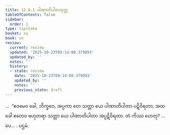 ```yaml
---
title: 12.8.1 ပါဏာတိပါတသုတ္တ
tableOfContents: false
sidebar:
  order: 1
type: tipitaka
basket: su
book: sn
review:
  current: review
  updated: '2025-10-23T09:14:00.379093'
  updated_by: ''
  notes: ''
  history:
  - state: review
    date: '2025-10-23T09:14:00.379093'
    updated_by: ''
    notes: ''
    previous_state: draft
---
```



<ReviewStatus review={frontmatter.review} showDetails={true} />

<HypothesisAnnotation frontmatter={frontmatter} />

<DynamicBreadcrumb />

<Division number="1141" book="sn" e="ch" v="18" p="450">

<Paragraph number="2459" book="sn">
…  “ဧဝမေဝ ခေါ, ဘိက္ခဝေ, အပ္ပကာ တေ သတ္တာ ယေ ပါဏာတိပါတာ ပဋိဝိရတာ; အထ ခေါ ဧတေဝ ဗဟုတရာ သတ္တာ ယေ ပါဏာတိပါတာ အပ္ပဋိဝိရတာ. တံ ကိဿ ဟေတု? …ပေ… .

</Paragraph>
</Division>

<Paragraph number="2460" type="center" book="sn">
ပဌမံ.
</Paragraph>
